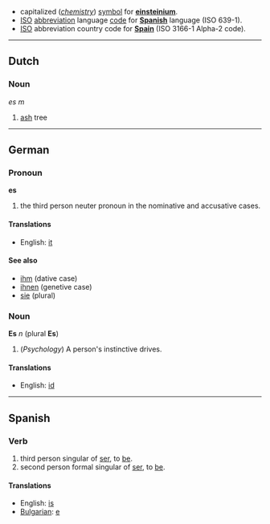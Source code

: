 * capitalized (''[[chemistry]]'') [[symbol]] for '''[[einsteinium]]'''.
*[[ISO]] [[abbreviation]] language [[code]] for '''[[Spanish]]''' language (ISO 639-1).
*[[ISO]] abbreviation country code for '''[[Spain]]''' (ISO 3166-1 Alpha-2 code). 

----
==Dutch==
===Noun===
''es'' ''m''

#[[ash]] tree

----
==German==
===Pronoun===
'''es'''

#the third person neuter pronoun in the nominative and accusative cases.

====Translations====
*English: [[it]]

====See also====
*[[ihm]] (dative case)
*[[ihnen]] (genetive case)
*[[sie]] (plural)

===Noun===
'''Es''' ''n'' (plural '''Es''')

# (''Psychology'') A person's instinctive drives.

====Translations====
*English: [[id]]

----
==Spanish==

===Verb===
#third person singular of [[ser]], to [[be]].
#second person formal singular of [[ser]], to [[be]].

====Translations====
*English: [[is]]
* [[Bulgarian]]: [[е]]